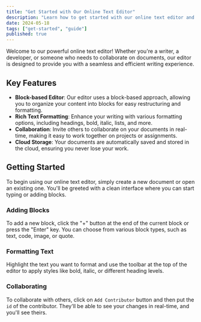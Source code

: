 ```yaml
---
title: "Get Started with Our Online Text Editor"
description: "Learn how to get started with our online text editor and make the most of its features."
date: 2024-05-18
tags: ["get-started", "guide"]
published: true
---
```


Welcome to our powerful online text editor! Whether you're a writer, a developer, or someone who needs to collaborate on documents, our editor is designed to provide you with a seamless and efficient writing experience.

## Key Features

- **Block-based Editor**: Our editor uses a block-based approach, allowing you to organize your content into blocks for easy restructuring and formatting.
- **Rich Text Formatting**: Enhance your writing with various formatting options, including headings, bold, italic, lists, and more.
- **Collaboration**: Invite others to collaborate on your documents in real-time, making it easy to work together on projects or assignments.
- **Cloud Storage**: Your documents are automatically saved and stored in the cloud, ensuring you never lose your work.

## Getting Started

To begin using our online text editor, simply create a new document or open an existing one. You'll be greeted with a clean interface where you can start typing or adding blocks.

### Adding Blocks

To add a new block, click the "+" button at the end of the current block or press the "Enter" key. You can choose from various block types, such as text, code, image, or quote.

### Formatting Text

Highlight the text you want to format and use the toolbar at the top of the editor to apply styles like bold, italic, or different heading levels.

### Collaborating

To collaborate with others, click on `Add Contributor` button and then put the `id` of the contributor. They'll be able to see your changes in real-time, and you'll see theirs.
